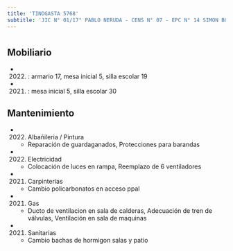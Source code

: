```yaml
---
title: 'TINOGASTA 5768'
subtitle: 'JIC N° 01/17° PABLO NERUDA - CENS N° 07 - EPC N° 14 SIMON BOLIVAR'
---
```


#


## Mobiliario

*  (2022) : armario 17, mesa inicial 5, silla escolar 19 

*  (2021) : mesa inicial 5, silla escolar 30 





## Mantenimiento

*  (2022) Albañileria / Pintura 
    + Reparación de guardaganados, Protecciones para barandas

*  (2022) Electricidad 
    + Colocación de luces en rampa, Reemplazo de 6 ventiladores

*  (2021) Carpinterías 
    + Cambio policarbonatos en acceso ppal

*  (2021) Gas 
    + Ducto de ventilacion en sala de calderas, Adecuación de tren de válvulas, Ventilación en sala de maquinas

*  (2021) Sanitarias 
    + Cambio bachas de hormigon salas y patio



